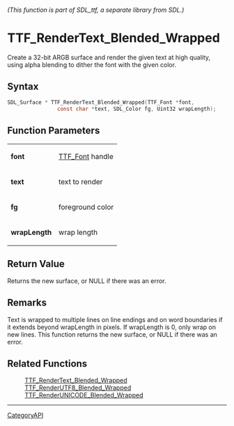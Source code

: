 ====== (This function is part of SDL_ttf, a separate library from SDL.) ======
= TTF_RenderText_Blended_Wrapped =

Create a 32-bit ARGB surface and render the given text at high quality, using alpha blending to dither the font with the given color.

== Syntax ==

<syntaxhighlight lang='c'>
SDL_Surface * TTF_RenderText_Blended_Wrapped(TTF_Font *font,
                const char *text, SDL_Color fg, Uint32 wrapLength);
</syntaxhighlight>

== Function Parameters ==

{|
|'''font'''
|[[TTF_Font]] handle
|-
|'''text'''
|text to render
|-
|'''fg'''
|foreground color
|-
|'''wrapLength'''
|wrap length
|}

== Return Value ==

Returns the new surface, or NULL if there was an error.

== Remarks ==

Text is wrapped to multiple lines on line endings and on word boundaries if
it extends beyond wrapLength in pixels. If wrapLength is 0, only wrap on
new lines. This function returns the new surface, or NULL if there was an
error.

== Related Functions ==

:[[TTF_RenderText_Blended_Wrapped]]
:[[TTF_RenderUTF8_Blended_Wrapped]]
:[[TTF_RenderUNICODE_Blended_Wrapped]]

----
[[CategoryAPI]]


